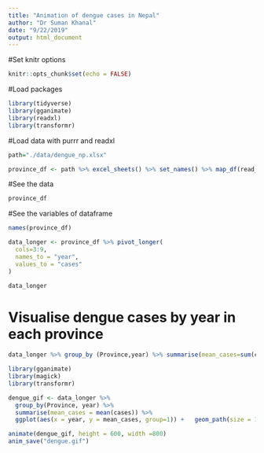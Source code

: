 ```yaml
---
title: "Animation of dengue cases in Nepal"
author: "Dr Suman Khanal"
date: "9/22/2019"
output: html_document
---
```



#Set knitr options

```r
knitr::opts_chunk$set(echo = FALSE)
```


#Load packages

```r
library(tidyverse)
library(gganimate)
library(readxl)
library(transformr)
```

#Load data with purrr and readxl

```r
path="./data/dengue_np.xlsx"

province_df <- path %>% excel_sheets() %>% set_names() %>% map_df(read_excel,path=path,.id="Province")
```


#See the data

```r
province_df
```



#See the variables of dataframe

```r
names(province_df)
```




```r
data_longer <- province_df %>% pivot_longer(
  cols=3:9,
  names_to = "year",
  values_to = "cases"
)

data_longer
```


# Visualise dengue cases by year in each province





```r
data_longer %>% group_by (Province,year) %>% summarise(mean_cases=sum(cases)) 
```





```r

library(gganimate)
library(magick)
library(transformr)

dengue_gif <- data_longer %>%
  group_by(Province, year) %>%
  summarise(mean_cases = mean(cases)) %>%
  ggplot(aes(x = year, y = mean_cases, group=1)) +   geom_path(size = 1, color = "green") + theme(axis.text.x = element_text(angle = 90)) + facet_wrap(~Province, nrow = 3) + geom_area(alpha=0.4)+ scale_y_continuous(limits=c(0,320)) + transition_reveal(as.integer(year)) + labs(title = 'Dengue cases in Nepal by Province',x="Year (in B.S.)", y= "Mean cases", caption = "Data source: Government of Nepal, EDCD Division")

```







```r

animate(dengue_gif, height = 600, width =800)
anim_save("dengue.gif")

```















